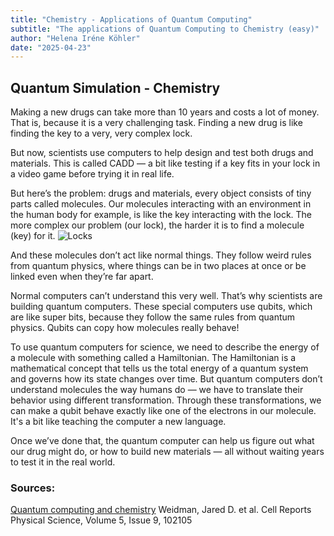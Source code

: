 ```yaml
---
title: "Chemistry - Applications of Quantum Computing"
subtitle: "The applications of Quantum Computing to Chemistry (easy)"
author: "Helena Iréne Köhler"
date: "2025-04-23"
---
```


## Quantum Simulation - Chemistry

Making a new drugs can take more than 10 years and costs a lot of money. That is, because it is a very challenging task. Finding a new drug is like finding the key to a very, very complex lock.

But now, scientists use computers to help design and test both drugs and materials. This is called CADD — a bit like testing if a key fits in your lock in a video game before trying it in real life.

But here’s the problem: drugs and materials, every object consists of tiny parts called molecules. Our molecules interacting with an environment in the human body for example, is like the key interacting with the lock. The more complex our problem (our lock), the harder it is to find a molecule (key) for it.
![Locks](/posts/assets/entries/qchemistry/locks.png)

And these molecules don’t act like normal things. They follow weird rules from quantum physics, where things can be in two places at once or be linked even when they’re far apart.

Normal computers can’t understand this very well. That’s why scientists are building quantum computers. These special computers use qubits, which are like super bits, because they follow the same rules from quantum physics. Qubits can copy how molecules really behave!

To use quantum computers for science, we need to describe the energy of a molecule with something called a Hamiltonian. The Hamiltonian is a mathematical concept that tells us the total energy of a quantum system and governs how its state changes over time. But quantum computers don’t understand molecules the way humans do — we have to translate their behavior using different transformation. Through these transformations, we can make a qubit behave exactly like one of the electrons in our molecule. It's a bit like teaching the computer a new language.

Once we’ve done that, the quantum computer can help us figure out what our drug might do, or how to build new materials — all without waiting years to test it in the real world.

### Sources:

[Quantum computing and chemistry](<https://www.cell.com/cell-reports-physical-science/fulltext/S2666-3864(24)00383-7?_returnURL=https%3A%2F%2Flinkinghub.elsevier.com%2Fretrieve%2Fpii%2FS2666386424003837%3Fshowall%3Dtrue>)
Weidman, Jared D. et al.
Cell Reports Physical Science, Volume 5, Issue 9, 102105
